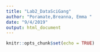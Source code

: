 ```yaml
---
title: "Lab2_DataSciGang"
author: "Poramate,Breanna, Emma "
date: "9/4/2019"
output: html_document
---
```


```r
knitr::opts_chunk$set(echo = TRUE)
```


